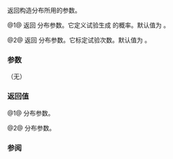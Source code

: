 {{cpp/numeric/random/binomial_distribution/title|p, t}}
{{cpp/numeric/random/binomial_distribution/navbar}}
{{dcl begin}}
{{dcl | since=c++11 | num=1 |
double p() const;
}}
{{dcl | since=c++11 | num=2 |
IntType t() const;
}}
{{dcl end}}

返回构造分布所用的参数。

@1@ 返回 {{math|p}} 分布参数。它定义试验生成 {{c|true}} 的概率。默认值为 {{c|0.5}}。

@2@ 返回 {{math|t}} 分布参数。它标定试验次数。默认值为 {{c|1}}。

===参数===
（无）

===返回值===
@1@ {{math|p}} 分布参数。

@2@ {{math|t}} 分布参数。

===参阅===
{{dsc begin}}
{{dsc inc | cpp/numeric/random/distribution/dsc param | binomial_distribution}}
{{dsc end}}

{{langlinks|en|ja}}